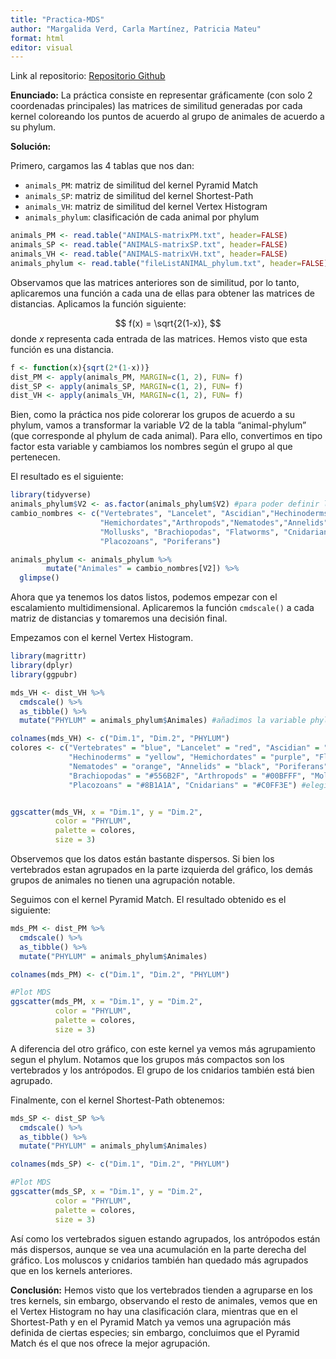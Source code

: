 ```yaml
---
title: "Practica-MDS"
author: "Margalida Verd, Carla Martínez, Patricia Mateu"
format: html
editor: visual
---
```


Link al repositorio: [Repositorio Github](https://github.com/PatriciaMateu/Practica-MDS)

$\textbf{Enunciado:}$ La práctica consiste en representar gráficamente (con solo 2 coordenadas principales) las matrices de similitud generadas por cada kernel coloreando los puntos de acuerdo al grupo de animales de acuerdo a su phylum.

$\textbf{Solución:}$

Primero, cargamos las 4 tablas que nos dan:

-   `animals_PM`: matriz de similitud del kernel Pyramid Match
-   `animals_SP`: matriz de similitud del kernel Shortest-Path
-   `animals_VH`: matriz de similitud del kernel Vertex Histogram
-   `animals_phylum`: clasificación de cada animal por phylum

```r
animals_PM <- read.table("ANIMALS-matrixPM.txt", header=FALSE)
animals_SP <- read.table("ANIMALS-matrixSP.txt", header=FALSE)
animals_VH <- read.table("ANIMALS-matrixVH.txt", header=FALSE)
animals_phylum <- read.table("fileListANIMAL_phylum.txt", header=FALSE)

```
Observamos que las matrices anteriores son de similitud, por lo tanto, aplicaremos una función a cada una de ellas para obtener las matrices de distancias. Aplicamos la función siguiente:

$$
f(x) = \sqrt{2(1-x)},
$$ 
donde $x$ representa cada entrada de las matrices. Hemos visto que esta función es una distancia.

```r
f <- function(x){sqrt(2*(1-x))}
dist_PM <- apply(animals_PM, MARGIN=c(1, 2), FUN= f)
dist_SP <- apply(animals_SP, MARGIN=c(1, 2), FUN= f)
dist_VH <- apply(animals_VH, MARGIN=c(1, 2), FUN= f)
```

Bien, como la práctica nos pide colorerar los grupos de acuerdo a su phylum, vamos a transformar la variable $V2$ de la tabla "animal-phylum" (que corresponde al phylum de cada animal). Para ello, convertimos en tipo factor esta variable y cambiamos los nombres según el grupo al que pertenecen.

El resultado es el siguiente:

```r
library(tidyverse)
animals_phylum$V2 <- as.factor(animals_phylum$V2) #para poder definir la paleta de colores
cambio_nombres <- c("Vertebrates", "Lancelet", "Ascidian","Hechinoderms", 
                    "Hemichordates","Arthropods","Nematodes","Annelids",
                    "Mollusks", "Brachiopodas", "Flatworms", "Cnidarians",
                    "Placozoans", "Poriferans")

animals_phylum <- animals_phylum %>%
        mutate("Animales" = cambio_nombres[V2]) %>% 
  glimpse()
```

Ahora que ya tenemos los datos listos, podemos empezar con el escalamiento multidimensional. Aplicaremos la función `cmdscale()` a cada matriz de distancias y tomaremos una decisión final.

Empezamos con el kernel Vertex Histogram.

```r
library(magrittr)
library(dplyr)
library(ggpubr)

mds_VH <- dist_VH %>%          
  cmdscale() %>%
  as_tibble() %>% 
  mutate("PHYLUM" = animals_phylum$Animales) #añadimos la variable phylum para poder agrupar

colnames(mds_VH) <- c("Dim.1", "Dim.2", "PHYLUM")
colores <- c("Vertebrates" = "blue", "Lancelet" = "red", "Ascidian" = "green",
             "Hechinoderms" = "yellow", "Hemichordates" = "purple", "Flatworms" = "pink", 
             "Nematodes" = "orange", "Annelids" = "black", "Poriferans" = "#FF7256",
             "Brachiopodas" = "#556B2F", "Arthropods" = "#00BFFF", "Mollusks" = "#EE1289",
             "Placozoans" = "#8B1A1A", "Cnidarians" = "#C0FF3E") #elegimos los colores de cada grupo


ggscatter(mds_VH, x = "Dim.1", y = "Dim.2",
          color = "PHYLUM",
          palette = colores,
          size = 3)
```

Observemos que los datos están bastante dispersos. Si bien los vertebrados estan agrupados en la parte izquierda del gráfico, los demás grupos de animales no tienen una agrupación notable.

Seguimos con el kernel Pyramid Match. El resultado obtenido es el siguiente:

```r
mds_PM <- dist_PM %>%          
  cmdscale() %>%
  as_tibble() %>% 
  mutate("PHYLUM" = animals_phylum$Animales)

colnames(mds_PM) <- c("Dim.1", "Dim.2", "PHYLUM")

#Plot MDS
ggscatter(mds_PM, x = "Dim.1", y = "Dim.2",
          color = "PHYLUM",
          palette = colores,
          size = 3)
```

A diferencia del otro gráfico, con este kernel ya vemos más agrupamiento segun el phylum. Notamos que los grupos más compactos son los vertebrados y los antrópodos. El grupo de los cnidarios también está bien agrupado.

Finalmente, con el kernel Shortest-Path obtenemos:

```r
mds_SP <- dist_SP %>%          
  cmdscale() %>%
  as_tibble() %>% 
  mutate("PHYLUM" = animals_phylum$Animales)

colnames(mds_SP) <- c("Dim.1", "Dim.2", "PHYLUM")

#Plot MDS
ggscatter(mds_SP, x = "Dim.1", y = "Dim.2",
          color = "PHYLUM",
          palette = colores,
          size = 3)
```

Así como los vertebrados siguen estando agrupados, los antrópodos están más dispersos, aunque se vea una acumulación en la parte derecha del gráfico. Los moluscos y cnidarios también han quedado más agrupados que en los kernels anteriores.

$\textbf{Conclusión:}$
Hemos visto que los vertebrados tienden a agruparse en los tres kernels, sin embargo, observando el resto de animales, vemos que en el Vertex Histogram no hay una clasificación clara, mientras que en el Shortest-Path y en el Pyramid Match ya vemos una agrupación más definida de ciertas especies; sin embargo, concluimos que el Pyramid Match és el que nos ofrece la mejor agrupación.